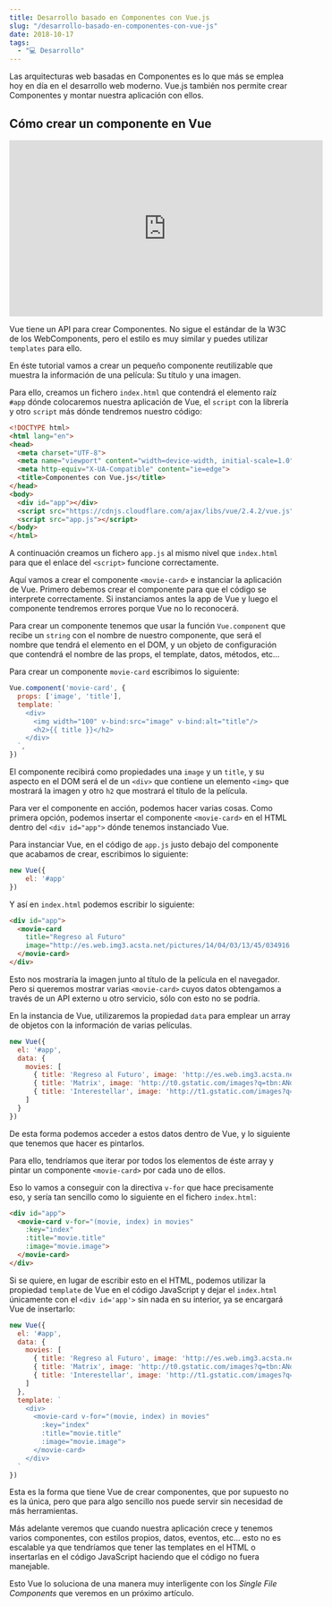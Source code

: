 ```yaml
---
title: Desarrollo basado en Componentes con Vue.js
slug: "/desarrollo-basado-en-componentes-con-vue-js"
date: 2018-10-17
tags:
  - "💻 Desarrollo"
---
```

Las arquitecturas web basadas en Componentes es lo que más se emplea hoy en día en el desarrollo web moderno. Vue.js también nos permite crear Componentes y montar nuestra aplicación con ellos.

## Cómo crear un componente en Vue

<iframe width="560" height="315" src="https://www.youtube.com/embed/6_LrK6Ky78k" frameborder="0" allowfullscreen></iframe>

Vue tiene un API para crear Componentes. No sigue el estándar de la W3C de los WebComponents, pero el estilo es muy similar y puedes utilizar `templates` para ello.

En éste tutorial vamos a crear un pequeño componente reutilizable que muestra la información de una película: Su título y una imagen.

Para ello, creamos un fichero `index.html` que contendrá el elemento raíz `#app` dónde colocaremos nuestra aplicación de Vue, el `script` con la librería y otro `script` más dónde tendremos nuestro código:

```html
<!DOCTYPE html>
<html lang="en">
<head>
  <meta charset="UTF-8">
  <meta name="viewport" content="width=device-width, initial-scale=1.0">
  <meta http-equiv="X-UA-Compatible" content="ie=edge">
  <title>Componentes con Vue.js</title>
</head>
<body>
  <div id="app"></div>
  <script src="https://cdnjs.cloudflare.com/ajax/libs/vue/2.4.2/vue.js"></script>
  <script src="app.js"></script>
</body>
</html>
```

A continuación creamos un fichero `app.js` al mismo nivel que `index.html` para que el enlace del `<script>` funcione correctamente.

Aquí vamos a crear el componente `<movie-card>` e instanciar la aplicación de Vue. Primero debemos crear el componente para que el código se interprete correctamente. Si instanciamos antes la app de Vue y luego el componente tendremos errores porque Vue no lo reconocerá.

Para crear un componente tenemos que usar la función `Vue.component` que recibe un `string` con el nombre de nuestro componente, que será el nombre que tendrá el elemento en el DOM, y un objeto de configuración que contendrá el nombre de las props, el template, datos, métodos, etc...

Para crear un componente `movie-card` escribimos lo siguiente:

```javascript
Vue.component('movie-card', {
  props: ['image', 'title'],
  template: `
    <div>
      <img width="100" v-bind:src="image" v-bind:alt="title"/>
      <h2>{{ title }}</h2>  
    </div>
  `,
})
```

El componente recibirá como propiedades una `image` y un `title`, y su aspecto en el DOM será el de un `<div>` que contiene un elemento `<img>` que mostrará la imagen y otro `h2` que mostrará el título de la película.

Para ver el componente en acción, podemos hacer varias cosas. Como primera opción, podemos insertar el componente `<movie-card>` en el HTML dentro del `<div id="app">` dónde tenemos instanciado Vue.

Para instanciar Vue, en el código de `app.js` justo debajo del componente que acabamos de crear, escribimos lo siguiente:

```javascript
new Vue({
    el: '#app'
})
```

Y así en `index.html` podemos escribir lo siguiente:

```html
<div id="app">
  <movie-card
    title="Regreso al Futuro"
    image="http://es.web.img3.acsta.net/pictures/14/04/03/13/45/034916.jpg">
  </movie-card>
</div>
```

Esto nos mostraría la imagen junto al título de la película en el navegador. Pero si queremos mostrar varias `<movie-card>` cuyos datos obtengamos a través de un API externo u otro servicio, sólo con esto no se podría.

En la instancia de Vue, utilizaremos la propiedad `data` para emplear un array de objetos con la información de varias películas.

```javascript
new Vue({
  el: '#app',
  data: {
    movies: [
      { title: 'Regreso al Futuro', image: 'http://es.web.img3.acsta.net/pictures/14/04/03/13/45/034916.jpg' },
      { title: 'Matrix', image: 'http://t0.gstatic.com/images?q=tbn:ANd9GcQq3pIz-aKgkmYX1dJ-EL-AlHSPcOO7wdqRIJ5gJy9qNinXpmle' },
      { title: 'Interestellar', image: 'http://t1.gstatic.com/images?q=tbn:ANd9GcRf61mker2o4KH3CbVE7Zw5B1-VogMH8LfZHEaq3UdCMLxARZAB' }
    ]
  }
})
```

De esta forma podemos acceder a estos datos dentro de Vue, y lo siguiente que tenemos que hacer es pintarlos.

Para ello, tendríamos que iterar por todos los elementos de éste array y pintar un componente `<movie-card>` por cada uno de ellos.

Eso lo vamos a conseguir con la directiva `v-for` que hace precisamente eso, y sería tan sencillo como lo siguiente en el fichero `index.html`:

```html
<div id="app">
  <movie-card v-for="(movie, index) in movies"
    :key="index"
    :title="movie.title"
    :image="movie.image">
  </movie-card>
</div>
```

Si se quiere, en lugar de escribir esto en el HTML, podemos utilizar la propiedad `template` de Vue en el código JavaScript y dejar el `index.html` únicamente con el `<div id='app'>` sin nada en su interior, ya se encargará Vue de insertarlo:

```javascript
new Vue({
  el: '#app',
  data: {
    movies: [
      { title: 'Regreso al Futuro', image: 'http://es.web.img3.acsta.net/pictures/14/04/03/13/45/034916.jpg' },
      { title: 'Matrix', image: 'http://t0.gstatic.com/images?q=tbn:ANd9GcQq3pIz-aKgkmYX1dJ-EL-AlHSPcOO7wdqRIJ5gJy9qNinXpmle' },
      { title: 'Interestellar', image: 'http://t1.gstatic.com/images?q=tbn:ANd9GcRf61mker2o4KH3CbVE7Zw5B1-VogMH8LfZHEaq3UdCMLxARZAB' }
    ]
  },
  template: `
    <div>
      <movie-card v-for="(movie, index) in movies"
        :key="index"
        :title="movie.title"
        :image="movie.image">
      </movie-card>
    </div>
  `
})
```

Esta es la forma que tiene Vue de crear componentes, que por supuesto no es la única, pero que para algo sencillo nos puede servir sin necesidad de más herramientas.

Más adelante veremos que cuando nuestra aplicación crece y tenemos varios componentes, con estilos propios, datos, eventos, etc... esto no es escalable ya que tendríamos que tener las templates en el HTML o insertarlas en el código JavaScript haciendo que el código no fuera manejable.

Esto Vue lo soluciona de una manera muy interligente con los *Single File Components* que veremos en un próximo artículo.
